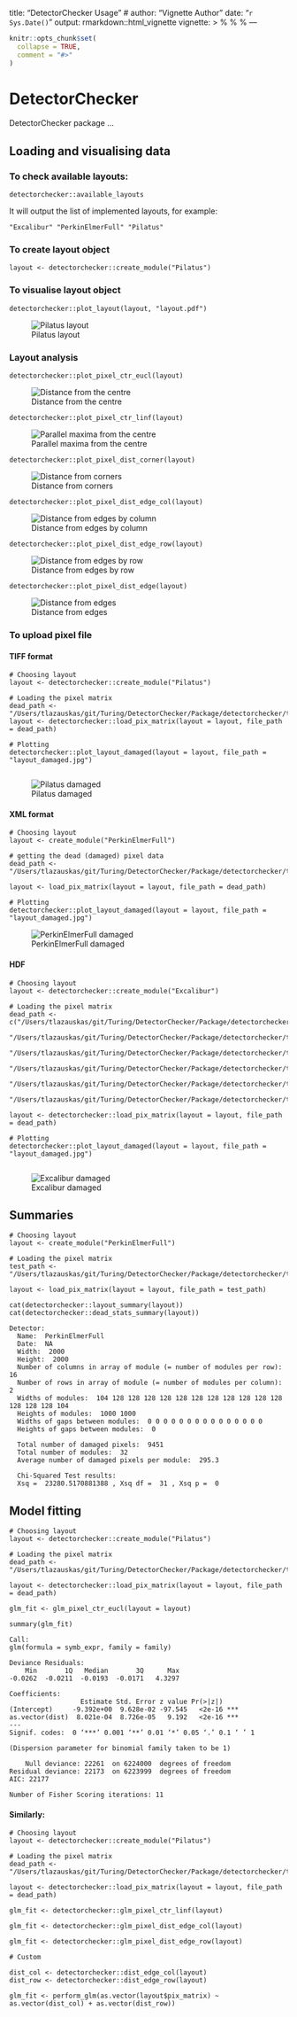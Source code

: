 
title: "DetectorChecker Usage"
# author: "Vignette Author"
date: "`r Sys.Date()`"
output: rmarkdown::html_vignette
vignette: >
  %\VignetteIndexEntry{Vignette Title}
  %\VignetteEngine{knitr::rmarkdown}
  %\VignetteEncoding{UTF-8}
---

```r
knitr::opts_chunk$set(
  collapse = TRUE,
  comment = "#>"
)
```

# DetectorChecker

DetectorChecker package ...

## Loading and visualising data

### To check available layouts:

```
detectorchecker::available_layouts
```

It will output the list of implemented layouts, for example:

```
"Excalibur" "PerkinElmerFull" "Pilatus" 
```

### To create layout object

```
layout <- detectorchecker::create_module("Pilatus")
```

### To visualise layout object

```
detectorchecker::plot_layout(layout, "layout.pdf")
```

![Pilatus layout](Pilatus_layout.jpg)

### Layout analysis

```
detectorchecker::plot_pixel_ctr_eucl(layout)
```

![Distance from the centre](pixel_ctr_eucl.jpg)

```
detectorchecker::plot_pixel_ctr_linf(layout)
```

![Parallel maxima from the centre](pixel_ctr_linf.jpg)

```
detectorchecker::plot_pixel_dist_corner(layout)
```

![Distance from corners](pixel_dist_corner.jpg)

```
detectorchecker::plot_pixel_dist_edge_col(layout)
```
![Distance from edges by column](pixel_dist_edge_col.jpg)

```
detectorchecker::plot_pixel_dist_edge_row(layout)
```
![Distance from edges by row](pixel_dist_edge_row.jpg)

```
detectorchecker::plot_pixel_dist_edge(layout)
```
![Distance from edges](pixel_dist_edge.jpg)

### To upload pixel file

#### TIFF format

```
# Choosing layout
layout <- detectorchecker::create_module("Pilatus")

# Loading the pixel matrix
dead_path <- "/Users/tlazauskas/git/Turing/DetectorChecker/Package/detectorchecker/tests/testthat/dead_pix/Pilatus/badpixel_mask.tif"
layout <- detectorchecker::load_pix_matrix(layout = layout, file_path = dead_path)

# Plotting
detectorchecker::plot_layout_damaged(layout = layout, file_path = "layout_damaged.jpg")
                      
```

![Pilatus damaged](Pilatus_damaged.jpeg)

#### XML format

```
# Choosing layout
layout <- create_module("PerkinElmerFull")

# getting the dead (damaged) pixel data
dead_path <- "/Users/tlazauskas/git/Turing/DetectorChecker/Package/detectorchecker/tests/testthat/dead_pix/PerkinElmer/BadPixelMap_0.bpm/BadPixelMap.bpm.xml"

layout <- load_pix_matrix(layout = layout, file_path = dead_path)

# Plotting
detectorchecker::plot_layout_damaged(layout = layout, file_path = "layout_damaged.jpg")
```

![PerkinElmerFull damaged](PerkinElmerFull_damaged.jpeg)

#### HDF

```
# Choosing layout
layout <- detectorchecker::create_module("Excalibur")

# Loading the pixel matrix
dead_path <- c("/Users/tlazauskas/git/Turing/DetectorChecker/Package/detectorchecker/tests/testthat/dead_pix/Excalibur/pixelmask.fem1.hdf", 
               "/Users/tlazauskas/git/Turing/DetectorChecker/Package/detectorchecker/tests/testthat/dead_pix/Excalibur/pixelmask.fem2.hdf",
               "/Users/tlazauskas/git/Turing/DetectorChecker/Package/detectorchecker/tests/testthat/dead_pix/Excalibur/pixelmask.fem3.hdf",
               "/Users/tlazauskas/git/Turing/DetectorChecker/Package/detectorchecker/tests/testthat/dead_pix/Excalibur/pixelmask.fem4.hdf",
               "/Users/tlazauskas/git/Turing/DetectorChecker/Package/detectorchecker/tests/testthat/dead_pix/Excalibur/pixelmask.fem5.hdf",
               "/Users/tlazauskas/git/Turing/DetectorChecker/Package/detectorchecker/tests/testthat/dead_pix/Excalibur/pixelmask.fem6.hdf")

layout <- detectorchecker::load_pix_matrix(layout = layout, file_path = dead_path)

# Plotting
detectorchecker::plot_layout_damaged(layout = layout, file_path = "layout_damaged.jpg")
                      
```

![Excalibur damaged](Excalibur_damaged.jpeg)

## Summaries

```
# Choosing layout
layout <- create_module("PerkinElmerFull")

# Loading the pixel matrix
test_path <- "/Users/tlazauskas/git/Turing/DetectorChecker/Package/detectorchecker/tests/testthat/dead_pix/PerkinElmer/BadPixelMap_0.bpm/BadPixelMap.bpm.xml"

layout <- load_pix_matrix(layout = layout, file_path = test_path)

cat(detectorchecker::layout_summary(layout))
cat(detectorchecker::dead_stats_summary(layout))
```

```
Detector: 
  Name:  PerkinElmerFull 
  Date:  NA 
  Width:  2000 
  Height:  2000 
  Number of columns in array of module (= number of modules per row):  16 
  Number of rows in array of module (= number of modules per column):  2 
  Widths of modules:  104 128 128 128 128 128 128 128 128 128 128 128 128 128 128 104 
  Heights of modules:  1000 1000 
  Widths of gaps between modules:  0 0 0 0 0 0 0 0 0 0 0 0 0 0 0 
  Heights of gaps between modules:  0 
```
```
  Total number of damaged pixels:  9451 
  Total number of modules:  32 
  Average number of damaged pixels per module:  295.3 
  
  Chi-Squared Test results:
  Xsq =  23280.5170881388 , Xsq df =  31 , Xsq p =  0 
```

## Model fitting

```
# Choosing layout
layout <- detectorchecker::create_module("Pilatus")

# Loading the pixel matrix
dead_path <- "/Users/tlazauskas/git/Turing/DetectorChecker/Package/detectorchecker/tests/testthat/dead_pix/Pilatus/badpixel_mask.tif"

layout <- detectorchecker::load_pix_matrix(layout = layout, file_path = dead_path)

glm_fit <- glm_pixel_ctr_eucl(layout = layout)

summary(glm_fit)
```

```
Call:
glm(formula = symb_expr, family = family)

Deviance Residuals: 
    Min       1Q   Median       3Q      Max  
-0.0262  -0.0211  -0.0193  -0.0171   4.3297  

Coefficients:
                  Estimate Std. Error z value Pr(>|z|)    
(Intercept)     -9.392e+00  9.628e-02 -97.545   <2e-16 ***
as.vector(dist)  8.021e-04  8.726e-05   9.192   <2e-16 ***
---
Signif. codes:  0 ‘***’ 0.001 ‘**’ 0.01 ‘*’ 0.05 ‘.’ 0.1 ‘ ’ 1

(Dispersion parameter for binomial family taken to be 1)

    Null deviance: 22261  on 6224000  degrees of freedom
Residual deviance: 22173  on 6223999  degrees of freedom
AIC: 22177

Number of Fisher Scoring iterations: 11
```

#### Similarly:
```
# Choosing layout
layout <- detectorchecker::create_module("Pilatus")

# Loading the pixel matrix
dead_path <- "/Users/tlazauskas/git/Turing/DetectorChecker/Package/detectorchecker/tests/testthat/dead_pix/Pilatus/badpixel_mask.tif"

layout <- detectorchecker::load_pix_matrix(layout = layout, file_path = dead_path)

glm_fit <- detectorchecker::glm_pixel_ctr_linf(layout)

glm_fit <- detectorchecker::glm_pixel_dist_edge_col(layout)

glm_fit <- detectorchecker::glm_pixel_dist_edge_row(layout)

# Custom

dist_col <- detectorchecker::dist_edge_col(layout)
dist_row <- detectorchecker::dist_edge_row(layout)

glm_fit <- perform_glm(as.vector(layout$pix_matrix) ~ as.vector(dist_col) + as.vector(dist_row))

```
